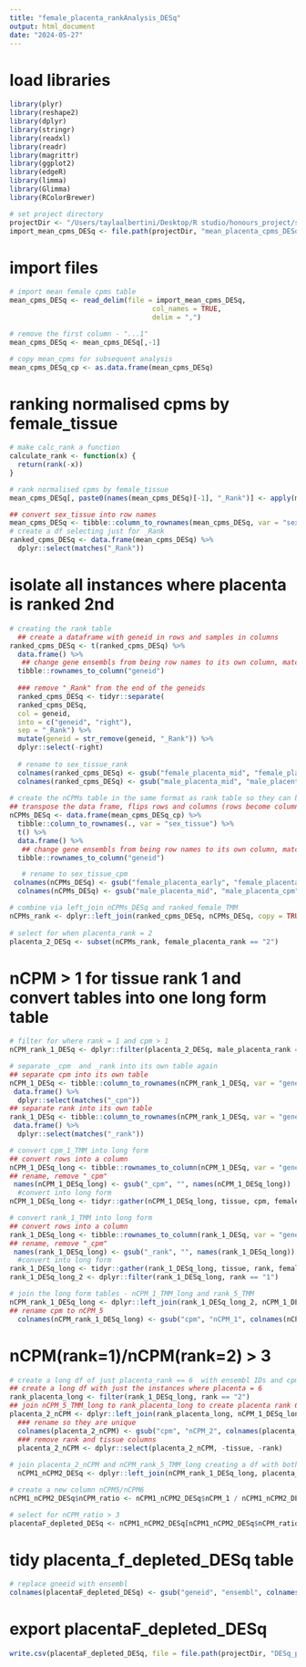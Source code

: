 ```yaml
---
title: "female_placenta_rankAnalysis_DESq"
output: html_document
date: "2024-05-27"
---
```


# load libraries
```r
library(plyr)
library(reshape2)
library(dplyr)
library(stringr)
library(readxl)
library(readr)
library(magrittr)
library(ggplot2)
library(edgeR)
library(limma)
library(Glimma)
library(RColorBrewer)

# set project directory
projectDir <- "/Users/taylaalbertini/Desktop/R studio/honours_project/sexSpecific_comparison/rawData"
import_mean_cpms_DESq <- file.path(projectDir, "mean_placenta_cpms_DESq.csv")
```

# import files
```r
# import mean female cpms table
mean_cpms_DESq <- read_delim(file = import_mean_cpms_DESq,
                                   col_names = TRUE,
                                   delim = ",")

# remove the first column - "...1"
mean_cpms_DESq <- mean_cpms_DESq[,-1]

# copy mean_cpms for subsequent analysis 
mean_cpms_DESq_cp <- as.data.frame(mean_cpms_DESq)
```

# ranking normalised cpms by female_tissue
```r
# make calc_rank a function
calculate_rank <- function(x) {
  return(rank(-x))
}

# rank normalised cpms by female_tissue
mean_cpms_DESq[, paste0(names(mean_cpms_DESq)[-1], "_Rank")] <- apply(mean_cpms_DESq [, -1, drop = FALSE], 2, calculate_rank)

## convert sex_tissue into row names
mean_cpms_DESq <- tibble::column_to_rownames(mean_cpms_DESq, var = "sex_tissue")
# create a df selecting just for _Rank
ranked_cpms_DESq <- data.frame(mean_cpms_DESq) %>%
  dplyr::select(matches("_Rank"))
```

# isolate all instances where placenta is ranked 2nd
```r
# creating the rank table
  ## create a dataframe with geneid in rows and samples in columns
ranked_cpms_DESq <- t(ranked_cpms_DESq) %>%
  data.frame() %>%
   ## change gene ensembls from being row names to its own column, matching the format of rankComparison_female_TMM
  tibble::rownames_to_column("geneid")  
  
  ### remove "_Rank" from the end of the geneids
  ranked_cpms_DESq <- tidyr::separate(
  ranked_cpms_DESq,
  col = geneid,
  into = c("geneid", "right"),
  sep = "_Rank") %>%
  mutate(geneid = str_remove(geneid, "_Rank")) %>%
  dplyr::select(-right)
  
  # rename to sex_tissue_rank
  colnames(ranked_cpms_DESq) <- gsub("female_placenta_mid", "female_placenta_rank", colnames(ranked_cpms_DESq))
  colnames(ranked_cpms_DESq) <- gsub("male_placenta_mid", "male_placenta_rank", colnames(ranked_cpms_DESq))
  
# create the nCPMs table in the same format as rank table so they can be joined
## transpose the data frame, flips rows and columns (rows become columns and columns become rows)
nCPMs_DESq <- data.frame(mean_cpms_DESq_cp) %>%
  tibble::column_to_rownames(., var = "sex_tissue") %>%
  t() %>%
  data.frame() %>%
   ## change gene ensembls from being row names to its own column, matching the format of rankComparison_female_TMM
  tibble::rownames_to_column("geneid")

   # rename to sex_tissue_cpm
 colnames(nCPMs_DESq) <- gsub("female_placenta_early", "female_placenta_cpm", colnames(nCPMs_DESq))
  colnames(nCPMs_DESq) <- gsub("male_placenta_mid", "male_placenta_cpm", colnames(nCPMs_DESq))

# combine via left_join nCPMs_DESq and ranked_female_TMM
nCPMs_rank <- dplyr::left_join(ranked_cpms_DESq, nCPMs_DESq, copy = TRUE, by = join_by(geneid))
  
# select for when placenta_rank = 2
placenta_2_DESq <- subset(nCPMs_rank, female_placenta_rank == "2")
```

# nCPM > 1 for tissue rank 1 and convert tables into one long form table
```r
# filter for where rank = 1 and cpm > 1
nCPM_rank_1_DESq <- dplyr::filter(placenta_2_DESq, male_placenta_rank == "1" & male_placenta_cpm > 1)

# separate _cpm  and _rank into its own table again
## separate cpm into its own table
nCPM_1_DESq <- tibble::column_to_rownames(nCPM_rank_1_DESq, var = "geneid") %>%
 data.frame() %>%
  dplyr::select(matches("_cpm"))
## separate rank into its own table
rank_1_DESq <- tibble::column_to_rownames(nCPM_rank_1_DESq, var = "geneid") %>%
 data.frame() %>%
  dplyr::select(matches("_rank"))

# convert cpm_1_TMM into long form
## convert rows into a column
nCPM_1_DESq_long <- tibble::rownames_to_column(nCPM_1_DESq, var = "geneid")
## rename, remove "_cpm"
 names(nCPM_1_DESq_long) <- gsub("_cpm", "", names(nCPM_1_DESq_long))
  #convert into long form
nCPM_1_DESq_long <- tidyr::gather(nCPM_1_DESq_long, tissue, cpm, female_placenta, male_placenta)

# convert rank_1_TMM into long form
## convert rows into a column
rank_1_DESq_long <- tibble::rownames_to_column(rank_1_DESq, var = "geneid")
## rename, remove "_cpm"
 names(rank_1_DESq_long) <- gsub("_rank", "", names(rank_1_DESq_long))
  #convert into long form
rank_1_DESq_long <- tidyr::gather(rank_1_DESq_long, tissue, rank, female_placenta, male_placenta)
rank_1_DESq_long_2 <- dplyr::filter(rank_1_DESq_long, rank == "1")

# join the long form tables - nCPM_1_TMM_long and rank_5_TMM
nCPM_rank_1_DESq_long <- dplyr::left_join(rank_1_DESq_long_2, nCPM_1_DESq_long, by = c("geneid", "tissue"))
## rename cpm to nCPM_5
  colnames(nCPM_rank_1_DESq_long) <- gsub("cpm", "nCPM_1", colnames(nCPM_rank_1_DESq_long))
```

#  nCPM(rank=1)/nCPM(rank=2) > 3
```r
# create a long df of just placenta_rank == 6  with ensembl IDs and cpms
## create a long df with just the instances where placenta = 6
rank_placenta_long <- filter(rank_1_DESq_long, rank == "2")
## join nCPM_5_TMM_long to rank_placenta_long to create placenta rank 6 cpms table
placenta_2_nCPM <- dplyr::left_join(rank_placenta_long, nCPM_1_DESq_long, by = c("geneid", "tissue"))
  ### rename so they are unique
  colnames(placenta_2_nCPM) <- gsub("cpm", "nCPM_2", colnames(placenta_2_nCPM))
  ### remove rank and tissue columns
  placenta_2_nCPM <- dplyr::select(placenta_2_nCPM, -tissue, -rank)
  
# join placenta_2_nCPM and nCPM_rank_5_TMM_long creating a df with both the nCPMs of rank 5 and 6
  nCPM1_nCPM2_DESq <- dplyr::left_join(nCPM_rank_1_DESq_long, placenta_2_nCPM, by = "geneid")

# create a new column nCPM5/nCPM6
nCPM1_nCPM2_DESq$nCPM_ratio <- nCPM1_nCPM2_DESq$nCPM_1 / nCPM1_nCPM2_DESq$nCPM_2

# select for nCPM_ratio > 3
placentaF_depleted_DESq <- nCPM1_nCPM2_DESq[nCPM1_nCPM2_DESq$nCPM_ratio >3,]
```

# tidy placenta_f_depleted_DESq table
```r
# replace gneeid with ensembl
colnames(placentaF_depleted_DESq) <- gsub("geneid", "ensembl", colnames(placentaF_depleted_DESq))
```

# export placentaF_depleted_DESq
```r
write.csv(placentaF_depleted_DESq, file = file.path(projectDir, "DESq_placentaF_depleted.csv"))
```


